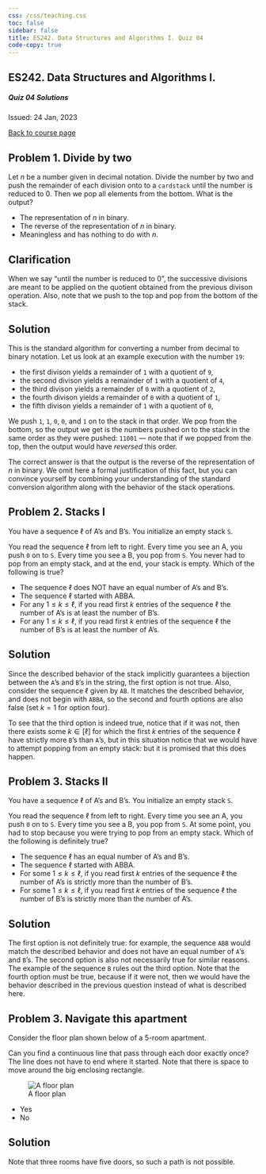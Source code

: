 ```yaml
---
css: /css/teaching.css
toc: false
sidebar: false
title: ES242. Data Structures and Algorithms I. Quiz 04
code-copy: true
---
```


:::{.column-body-outset}

## ES242. Data Structures and Algorithms I.

##### Quiz 04 Solutions

Issued: 24 Jan, 2023

[Back to course page](../index.qmd)

:::{.callout-note icon="false"}

# Problem 1. Divide by two

Let $n$ be a number given in decimal notation. Divide the number by two and push the remainder of each division onto to a `cardstack` until the number is reduced to 0. Then we pop all elements from the bottom. What is the output?

- The representation of $n$ in binary.
- The reverse of the representation of $n$ in binary.
- Meaningless and has nothing to do with $n$.

:::


:::{.callout-tip icon="false"}

# Clarification

When we say "until the number is reduced to 0", the successive divisions are meant to be applied on the quotient obtained from the previous divison operation. Also, note that we push to the top and pop from the bottom of the stack.
:::


:::{.callout-caution icon="false" collapse="true"}

# Solution

This is the standard algorithm for converting a number from decimal to binary notation. Let us look at an example execution with the number `19`: 

- the first divison yields a remainder of `1` with a quotient of `9`, 
- the second divison yields a remainder of `1` with a quotient of `4`, 
- the third divison yields a remainder of `0` with a quotient of `2`, 
- the fourth divison yields a remainder of `0` with a quotient of `1`, 
- the fifth divison yields a remainder of `1` with a quotient of `0`, 

We push `1`, `1`, `0`, `0`, and `1` on to the stack in that order. We pop from the bottom, so the output we get is the numbers pushed on to the stack in the same order as they were pushed: `11001` --- note that if we popped from the top, then the output would have _reversed_ this order. 

The correct answer is that the output is the reverse of the representation of $n$ in binary. We omit here a formal justification of this fact, but you can convince yourself by combining your understanding of the standard conversion algorithm along with the behavior of the stack operations.
:::


:::{.callout-note icon="false"}

# Problem 2. Stacks I

You have a sequence $\ell$  of A's and B's. You initialize an empty stack `S`. 

You read the sequence $\ell$  from left to right. Every time you see an A, you push `0` on to `S`. Every time you see a B, you pop from `S`.  You never had to pop from an empty stack, and at the end, your stack is empty. Which of the following is true?

- The sequence $\ell$ does NOT have an equal number of A's and B's.
- The sequence $\ell$  started with ABBA.
- For any $1 \leq k \leq \ell$, if you read first $k$ entries of the sequence $\ell$  the number of A's is at least the number of B's.
- For any $1 \leq k \leq \ell$, if you read first $k$ entries of the sequence $\ell$  the number of B's is at least the number of A's.

:::

:::{.callout-caution icon="false" collapse="true"}

# Solution

Since the described behavior of the stack implicitly guarantees a bijection between the `A`'s and `B`'s in the string, the first option is not true. Also, consider the sequence $\ell$ given by `AB`. It matches the described behavior, and does not begin with `ABBA`, so the second and fourth options are also false (set $k = 1$ for option four).

To see that the third option is indeed true, notice that if it was not, then there exists some $k \in [\ell]$ for which the first $k$ entries of the sequence $\ell$ have strictly more `B`'s than `A`'s, but in this situation notice that we would have to attempt popping from an empty stack: but it is promised that this does happen.

:::

:::{.callout-note icon="false"}

# Problem 3. Stacks II

You have a sequence $\ell$  of A's and B's. You initialize an empty stack `S`. 

You read the sequence $\ell$  from left to right. Every time you see an A, you push `0` on to `S`. Every time you see a B, you pop from `S`. At some point, you had to stop because you were trying to pop from an empty stack. Which of the following is definitely true?

- The sequence $\ell$  has an equal number of A's and B's.
- The sequence $\ell$  started with ABBA.
- For some $1 \leq k \leq \ell$, if you read first $k$ entries of the sequence $\ell$  the number of A's is strictly more than the number of B's.
- For some $1 \leq k \leq \ell$, if you read first $k$ entries of the sequence $\ell$  the number of B's is strictly more than the number of A's.

:::

:::{.callout-caution icon="false" collapse="true"}

# Solution

The first option is not definitely true: for example, the sequence `ABB` would match the described behavior and does not have an equal number of `A`'s and `B`'s. The second option is also not necessarily true for similar reasons. The example of the sequence `B` rules out the third option. Note that the fourth option must be true, because if it were not, then we would have the behavior described in the previous question instead of what is described here.
:::


:::{.callout-note icon="false"}

# Problem 3. Navigate this apartment

Consider the floor plan shown below of a 5-room apartment.

Can you find a continuous line that pass through each door exactly once? The line does not have to end where it started. Note that there is space to move around the big enclosing rectangle.

![A floor plan](q04-img.png)

- Yes
- No
:::


:::{.callout-caution icon="false" collapse="true"}

# Solution

Note that three rooms have five doors, so such a path is not possible.
:::

:::